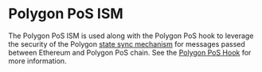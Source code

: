 # Polygon PoS ISM

The Polygon PoS ISM is used along with the Polygon PoS hook to leverage the security of the Polygon [state sync mechanism](https://docs.polygon.technology/pos/architecture/bor/state-sync/) for messages passed between Ethereum and Polygon PoS chain. See the [Polygon PoS Hook](/docs/reference/hooks/polygon-pos.mdx) for more information.
